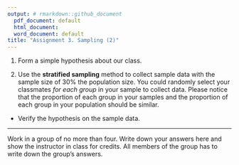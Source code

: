 ```yaml
---
output: # rmarkdown::github_document
  pdf_document: default
  html_document:
  word_document: default
title: "Assignment 3. Sampling (2)" 
---
```


1. Form a simple hypothesis about our class.  

2. Use the **stratified sampling** method to collect sample data with the sample size of 30% the population size. You could randomly select your classmates *for each group* in your sample to collect data. Please notice that the proportion of each group in your samples and the proportion of each group  in your population should be similar. 

- Verify the hypothesis on the sample data.

---

Work in a group of no more than four. Write down your answers here and show the instructor in class for credits. All members of the group has to write down the group's answers. 
